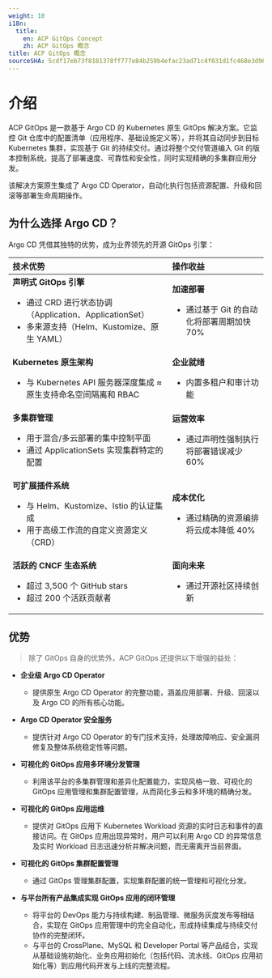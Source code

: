 ```yaml
---
weight: 10
i18n:
  title:
    en: ACP GitOps Concept
    zh: ACP GitOps 概念
title: ACP GitOps 概念
sourceSHA: 5cdf17eb73f8181378ff777e84b259b4efac23ad71c4f031d1fc468e3d960c73
---
```


# 介绍

ACP GitOps 是一款基于 Argo CD 的 Kubernetes 原生 GitOps 解决方案。它监控 Git 仓库中的配置清单（应用程序、基础设施定义等），并将其自动同步到目标 Kubernetes 集群，实现基于 Git 的持续交付。通过将整个交付管道编入 Git 的版本控制系统，提高了部署速度、可靠性和安全性，同时实现精确的多集群应用分发。

该解决方案原生集成了 Argo CD Operator，自动化执行包括资源配置、升级和回滚等部署生命周期操作。

## 为什么选择 Argo CD？

Argo CD 凭借其独特的优势，成为业界领先的开源 GitOps 引擎：

| **技术优势**                                                                                                                                  | **操作收益**                                                                                           |
| :------------------------------------------------------------------------------------------------------------------------------------------ | :----------------------------------------------------------------------------------------------------- |
| **声明式 GitOps 引擎** <ul><li>通过 CRD 进行状态协调（Application、ApplicationSet）</li><li> 多来源支持（Helm、Kustomize、原生 YAML）</li></ul>                 | **加速部署** <ul><li> 通过基于 Git 的自动化将部署周期加快 70%</li></ul>                            |
| **Kubernetes 原生架构** <ul><li>与 Kubernetes API 服务器深度集成 ≈ 原生支持命名空间隔离和 RBAC</li></ul>                                           | **企业就绪** <ul><li> 内置多租户和审计功能</li></ul>                                                 |
| **多集群管理** <ul><li>用于混合/多云部署的集中控制平面</li><li> 通过 ApplicationSets 实现集群特定的配置</li></ul>                                      | **运营效率** <ul><li> 通过声明性强制执行将部署错误减少 60%</li></ul>                                |
| **可扩展插件系统** <ul><li>与 Helm、Kustomize、Istio 的认证集成</li><li>用于高级工作流的自定义资源定义（CRD）</li></ul>                                   | **成本优化** <ul><li> 通过精确的资源编排将云成本降低 40%</li></ul>                                 |
| **活跃的 CNCF 生态系统** <ul><li> 超过 3,500 个 GitHub stars </li><li> 超过 200 个活跃贡献者 </li></ul>                                           | **面向未来** <ul><li> 通过开源社区持续创新</li></ul>                                               |

## 优势 <a id="alauda-gitops-advantage" />

> 除了 GitOps 自身的优势外，ACP GitOps 还提供以下增强的益处：

- **企业级 Argo CD Operator**

  - 提供原生 Argo CD Operator 的完整功能，涵盖应用部署、升级、回滚以及 Argo CD 的所有核心功能。

- **Argo CD Operator 安全服务**

  - 提供针对 Argo CD Operator 的专门技术支持，处理故障响应、安全漏洞修复及整体系统稳定性等问题。

- **可视化的 GitOps 应用多环境分发管理**

  - 利用该平台的多集群管理和差异化配置能力，实现风格一致、可视化的 GitOps 应用管理和集群配置管理，从而简化多云和多环境的精确分发。

- **可视化的 GitOps 应用运维**

  - 提供对 GitOps 应用下 Kubernetes Workload 资源的实时日志和事件的直接访问。在 GitOps 应用出现异常时，用户可以利用 Argo CD 的异常信息及实时 Workload 日志迅速分析并解决问题，而无需离开当前界面。

- **可视化的 GitOps 集群配置管理**

  - 通过 GitOps 管理集群配置，实现集群配置的统一管理和可视化分发。

- **与平台所有产品集成实现 GitOps 应用的闭环管理**

  - 将平台的 DevOps 能力与持续构建、制品管理、微服务灰度发布等相结合，实现在 GitOps 应用管理中的完全自动化，形成持续集成与持续交付协作的完整闭环。
  - 与平台的 CrossPlane、MySQL 和 Developer Portal 等产品结合，实现从基础设施初始化、业务应用初始化（包括代码、流水线、GitOps 应用初始化等）到应用代码开发与上线的完整流程。
